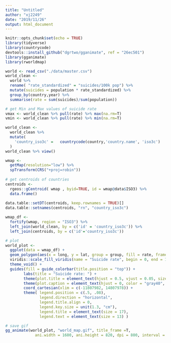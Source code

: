 ```yaml
---
title: "Untitled"
author: "xj2249"
date: "2019/11/26"
output: html_document
---
```


```r
knitr::opts_chunk$set(echo = TRUE)
library(tidyverse)
library(countrycode)
devtools::install_github("dgrtwo/gganimate", ref = "26ec501")
library(gganimate)
library(rworldmap)
```


```r
world <- read_csv("./data/master.csv")
world_clean <-
  world %>% 
  rename( "rate_standardized" = "suicides/100k pop") %>% 
  mutate(suicides = population * rate_standardized) %>% 
  group_by(country,year) %>% 
  summarise(rate = sum(suicides)/sum(population))

# get Min and Max values of suicide rate
vmax <- world_clean %>% pull(rate) %>% max(na.rm=T)
vmin <- world_clean %>% pull(rate) %>% min(na.rm=T)
```

```r
world_clean <-
  world_clean %>% 
  mutate(
    'country_iso3c' =   countrycode(country,'country.name', 'iso3c')
  ) 
world_clean %>% view()
```

```r
wmap <- 
  getMap(resolution="low") %>% 
  spTransform(CRS("+proj=robin"))
  
# get centroids of countries
centroids <- 
  rgeos::gCentroid( wmap , byid=TRUE, id = wmap@data$ISO3) %>% 
  data.frame()
  
data.table::setDT(centroids, keep.rownames = TRUE)[]
data.table::setnames(centroids, "rn", "country_iso3c")
```


```r
wmap_df <- 
  fortify(wmap, region = "ISO3") %>% 
  left_join(world_clean, by = c('id' = 'country_iso3c')) %>% 
  left_join(centroids, by = c('id'='country_iso3c'))
```

```r
# plot
world_plot <- 
  ggplot(data = wmap_df) +
  geom_polygon(aes(x = long, y = lat, group = group, fill = rate, frame = year),color = "gray90") +
  viridis::scale_fill_viridis(name = "Suicide rate", begin = 0, end = 1, limits = c(vmin,vmax), na.value = "gray99") +
  theme_void() +
  guides(fill = guide_colorbar(title.position = "top")) +
        labs(title = "Suicide rate: ") +
        theme(plot.title = element_text(hjust = 0.5, vjust = 0.05, size=25)) +
        theme(plot.caption = element_text(hjust = 0, color = "gray40", size=15)) +
        coord_cartesian(xlim = c(-11807982, 14807978)) +
        theme( legend.position = c(.5, .08), 
               legend.direction = "horizontal", 
               legend.title.align = 0,
               legend.key.size = unit(1.3, "cm"),
               legend.title = element_text(size = 17), 
               legend.text = element_text(size = 13) )

# save gif
gg_animate(world_plot, "world_map.gif", title_frame =T, 
             ani.width = 1600, ani.height = 820, dpi = 800, interval = .4)
             
```

